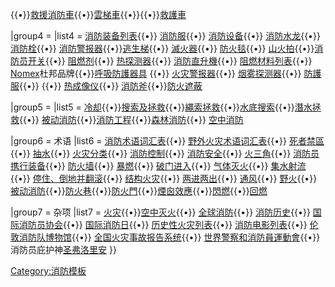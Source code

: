 {{Navbox
 | name       = 消防
 | title      = [[消防|{{color|white|消防}}]]
 | listclass  = hlist
 | state      = {{{state|}}}
 | titlestyle = background: #CE2029; color: white; <!--Fire Engine Red-->
 | groupstyle = background: #e5575f; color: white;
 | abovestyle = background: #e5575f; color: white;

| group1 = {{LinkColor|white|消防員|人力}}
| list1  = 
* {{Link-en|消防大隊長|Fire chief}}
* {{Link-en|消防分隊長|Fire captain}}
* {{Link-en|消防局長|Fire marshal}}
* {{Link-en|消防警察|Fire police}}
* {{Link-en|手動滅火隊|Handcrew}}
* {{Link-en|站務員|Station officer}}
* [[志愿消防局]]
* {{Link-en|女性消防員|Women in firefighting}}
* [[空降消防员]]

| group2 = 設施
| list2  = 
* {{Link-en|消防大隊|Fire department}}
* {{Link-en|消防瞭望塔|Fire lookout tower}}
* [[消防分隊]]

|group3 = [[消防車|車輛]]
|list3  = {{Link-en|機場救災車|Airport crash tender}}{{•}}{{Link-en|消防指揮車|Fire chief's vehicle}}{{•}}[[救援消防車]]{{•}}[[雲梯車]]{{•}}{{Link-en|消防泵浦車|Water tender}}{{•}}[[救護車]]
<!-- * {{Link-en|消防機車|Fire bike}}
* {{Link-en|登高平台消防車|Fire truck}}
* {{Link-en|危險物質處理設備|Hazardous materials apparatus|HazMat}} -->

|group4 = {{LinkColor|white|消防設備詞彙表|裝備}}
|list4 = [[消防装备列表]]{{•}} [[消防服]]{{•}} [[消防设备]]{{•}} [[消防水龙]]{{•}} [[消防栓]]{{•}} [[消防警报器]]{{•}}[[逃生梯]]{{•}} [[滅火器]]{{•}} [[防火毯]]{{•}} [[山火拍]]{{•}}[[消防员开关]]{{•}} [[阻燃剂]]{{•}} [[热探测器]]{{•}} [[消防直升機]]{{•}} [[阻燃材料列表]]{{•}}  [[Nomex]]杜邦品牌{{•}}[[呼吸防護器具]] {{•}} [[火灾警报器]]{{•}} [[烟雾探测器]]{{•}} [[防護服]]{{•}} {{Link-en|大型救難機|Super Scooper}}{{•}} [[热成像仪]]{{•}} [[消防斧]]{{•}}[[防火遮蔽]]

|group5 = {{LinkColor|white|消防設備詞彙表|技術}} 
|list5 = [[冷却]]{{•}}[[搜索及拯救]]{{•}}[[繩索拯救]]{{•}}[[水底搜索]]{{•}}[[潛水拯救]]{{•}} [[被动消防]]{{•}}[[消防工程]]{{•}}[[森林消防]]{{•}} [[空中消防]]

|group6 = 术语
|list6 = [[消防术语词汇表]]{{•}} [[野外火灾术语词汇表]]{{•}} [[死者禁區]]{{•}} [[抽水]]{{•}} [[火灾分类]]{{•}} [[消防控制]]{{•}} [[消防安全]]{{•}} [[火三角]]{{•}} [[消防员携行装备]]{{•}} [[防火墙 (消防)|防火墙]]{{•}} [[急骤燃烧|暴燃]]{{•}} [[破门进入]]{{•}} [[气体灭火]]{{•}} [[集水射流]]{{•}} [[停住、倒地并翻滚]]{{•}} [[建筑火灾|结构火灾]]{{•}} [[两进两出]]{{•}} [[通气 (消防)|通风]]{{•}} [[野火]]{{•}} [[被动消防]]{{•}}[[防火巷]]{{•}}[[防火門]]{{•}}[[煙囪效應]]{{•}}[[閃燃]]{{•}}[[回燃]]

|group7 = 杂项
|list7 = [[火灾]]{{•}}[[空中灭火]]{{•}} [[全球消防]]{{•}} [[消防历史]]{{•}} [[国际消防员协会]]{{•}} [[国际消防日]]{{•}} [[历史性火灾列表]]{{•}} [[消防电影列表]]{{•}} [[伦敦消防队博物馆]]{{•}} [[全国火灾事故报告系统]]{{•}} [[世界警察和消防員運動會]]{{•}} 消防员庇护神[[圣弗洛里安(人名)|圣弗洛里安]]
}}<noinclude>
[[Category:消防模板]]
</noinclude>
